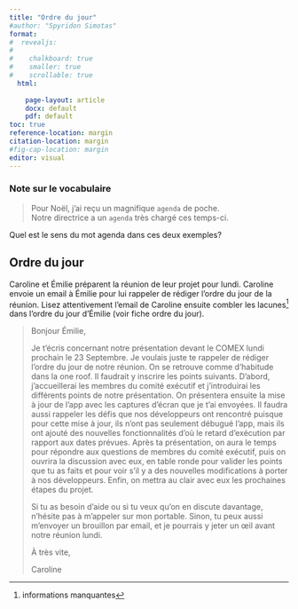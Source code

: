 ```yaml
---
title: "Ordre du jour"
#author: "Spyridon Simotas"
format: 
#  revealjs: 
#    
#    chalkboard: true
#    smaller: true
#    scrollable: true
  html: 
    
    page-layout: article
    docx: default
    pdf: default
toc: true
reference-location: margin
citation-location: margin
#fig-cap-location: margin
editor: visual
---
```


::: {.callout-note icon="false"}
### Note sur le vocabulaire

> Pour Noël, j'ai reçu un magnifique `agenda` de poche.\
> Notre directrice a un `agenda` très chargé ces temps-ci.

Quel est le sens du mot agenda dans ces deux exemples?
:::

## Ordre du jour

Caroline et Émilie préparent la réunion de leur projet pour lundi. Caroline envoie un email à Émilie pour lui rappeler de rédiger l'ordre du jour de la réunion. Lisez attentivement l'email de Caroline ensuite combler les lacunes[^40-ordre-du-jour-1] dans l'ordre du jour d'Émilie (voir fiche ordre du jour).

[^40-ordre-du-jour-1]: informations manquantes

> Bonjour Émilie,
>
> Je t'écris concernant notre présentation devant le COMEX lundi prochain le 23 Septembre. Je voulais juste te rappeler de rédiger l'ordre du jour de notre réunion. On se retrouve comme d'habitude dans la one roof. Il faudrait y inscrire les points suivants. D'abord, j'accueillerai les membres du comité exécutif et j'introduirai les différents points de notre présentation. On présentera ensuite la mise à jour de l'app avec les captures d'écran que je t'ai envoyées. Il faudra aussi rappeler les défis que nos développeurs ont rencontré puisque pour cette mise à jour, ils n'ont pas seulement débugué l'app, mais ils ont ajouté des nouvelles fonctionnalités d'où le retard d'exécution par rapport aux dates prévues. Après ta présentation, on aura le temps pour répondre aux questions de membres du comité exécutif, puis on ouvrira la discussion avec eux, en table ronde pour valider les points que tu as faits et pour voir s'il y a des nouvelles modifications à porter à nos développeurs. Enfin, on mettra au clair avec eux les prochaines étapes du projet.
>
> Si tu as besoin d'aide ou si tu veux qu'on en discute davantage, n'hésite pas à m'appeler sur mon portable. Sinon, tu peux aussi m'envoyer un brouillon par email, et je pourrais y jeter un œil avant notre réunion lundi.
>
> À très vite,
>
> Caroline
